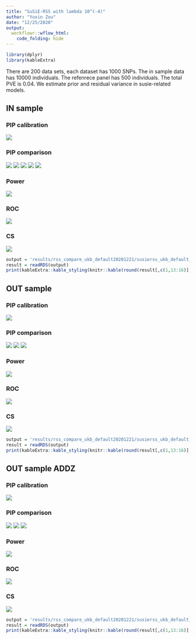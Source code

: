 ```yaml
---
title: "SuSiE-RSS with lambda 10^(-4)"
author: "Yuxin Zou"
date: "12/25/2020"
output:
  workflowr::wflow_html:
    code_folding: hide
---
```


```r
library(dplyr)
library(kableExtra)
```

There are 200 data sets, each dataset has 1000 SNPs. The in sample data has 10000 individuals. The refenrece panel has 500 individuals. The total PVE is 0.04. We estimate prior and residual variance in susie-related models.  

## IN sample

### PIP calibration

![](assets/rss_compare_ukb_default20201221/susierss_ukb_default_pip_calibration/susie_rss_ukb_default_pip_AZFALSE_ldin_sample_lamb1e-04_pipcali.png)

### PIP comparison

![](assets/rss_compare_ukb_default20201221/susierss_ukb_default_pip_comparison/susierss_ukb_default_pip_AZFALSE_ldin_sample_lamb1e-04_rssVSsusie.png)
![](assets/rss_compare_ukb_default20201221/susierss_ukb_default_pip_comparison/susierss_ukb_default_pip_AZFALSE_ldin_sample_lamb1e-04_rssVScaviar.png)
![](assets/rss_compare_ukb_default20201221/susierss_ukb_default_pip_comparison/susierss_ukb_default_pip_AZFALSE_ldin_sample_lamb1e-04_rssVSfinemap.png)
![](assets/rss_compare_ukb_default20201221/susierss_ukb_default_pip_comparison/susierss_ukb_default_pip_AZFALSE_ldin_sample_lamb1e-04_susieVScaviar.png)
![](assets/rss_compare_ukb_default20201221/susierss_ukb_default_pip_comparison/susierss_ukb_default_pip_AZFALSE_ldin_sample_lamb1e-04__susieVSfinemap.png)

### Power

![](assets/rss_compare_ukb_default20201221/susierss_ukb_default_roc/susierss_ukb_default_pip_AZFALSE_ldin_sample_lamb1e-04_roc_all_power_combine.png)

### ROC

![](assets/rss_compare_ukb_default20201221/susierss_ukb_default_roc/susierss_ukb_default_pip_AZFALSE_ldin_sample_lamb1e-04_roc_all_roc_combine.png)

### CS

![](assets/rss_compare_ukb_default20201221/susierss_ukb_default_cs_compare/susierss_ukb_default_pip_AZFALSE_ldin_sample_lamb1e-04_cs_plots.png)

```r
output = 'results/rss_compare_ukb_default20201221/susierss_ukb_default_cs_compare/susierss_ukb_default_pip_AZFALSE_ldin_sample_lamb1e-04_cs.rds'
result = readRDS(output)
print(kableExtra::kable_styling(knitr::kable(round(result[,c(1,13:16)],4))))
```

## OUT sample

### PIP calibration

![](assets/rss_compare_ukb_default20201221/susierss_ukb_default_pip_calibration/susierss_ukb_default_pip_AZFALSE_ldref_sample_lamb1e-04_pipcali.png)

### PIP comparison

![](assets/rss_compare_ukb_default20201221/susierss_ukb_default_pip_comparison/susierss_ukb_default_pip_AZFALSE_ldref_sample_lamb1e-04_rssVSsusie.png)
![](assets/rss_compare_ukb_default20201221/susierss_ukb_default_pip_comparison/susierss_ukb_default_pip_AZFALSE_ldref_sample_lamb1e-04_rssVScaviar.png)
![](assets/rss_compare_ukb_default20201221/susierss_ukb_default_pip_comparison/susierss_ukb_default_pip_AZFALSE_ldref_sample_lamb1e-04_rssVSfinemap.png)

### Power

![](assets/rss_compare_ukb_default20201221/susierss_ukb_default_roc/susierss_ukb_default_pip_AZFALSE_ldref_sample_lamb1e-04_roc_all_power_combine.png)

### ROC

![](assets/rss_compare_ukb_default20201221/susierss_ukb_default_roc/susierss_ukb_default_pip_AZFALSE_ldref_sample_lamb1e-04_roc_all_roc_combine.png)

### CS

![](assets/rss_compare_ukb_default20201221/susierss_ukb_default_pip_AZFALSE_ldref_sample_lamb1e-04_cs_plots.png)

```r
output = 'results/rss_compare_ukb_default20201221/susierss_ukb_default_cs_compare/susierss_ukb_default_pip_AZFALSE_ldref_sample_lamb1e-04_cs.rds'
result = readRDS(output)
print(kableExtra::kable_styling(knitr::kable(round(result[,c(1,13:16)],4))))
```

## OUT sample ADDZ

### PIP calibration

![](assets/rss_compare_ukb_default20201221/susierss_ukb_default_pip_calibration/susierss_ukb_default_pip_AZTRUE_ldref_sample_lamb1e-04_pipcali.png)

### PIP comparison

![](assets/rss_compare_ukb_default20201221/susierss_ukb_default_pip_comparison/susierss_ukb_default_pip_AZTRUE_ldref_sample_lamb1e-04_rssVSsusie.png)
![](assets/rss_compare_ukb_default20201221/susierss_ukb_default_pip_comparison/susierss_ukb_default_pip_AZTRUE_ldref_sample_lamb1e-04_rssVScaviar.png)
![](assets/rss_compare_ukb_default20201221/susierss_ukb_default_pip_comparison/susierss_ukb_default_pip_AZTRUE_ldref_sample_lamb1e-04_rssVSfinemap.png)

### Power

![](assets/rss_compare_ukb_default20201221/susierss_ukb_default_roc/susierss_ukb_default_pip_AZTRUE_ldref_sample_lamb1e-04_roc_all_power_combine.png)

### ROC

![](assets/rss_compare_ukb_default20201221/susierss_ukb_default_roc/susierss_ukb_default_pip_AZTRUE_ldref_sample_lamb1e-04_roc_all_roc_combine.png)

### CS

![](assets/rss_compare_ukb_default20201221/susierss_ukb_default_cs_compare/susierss_ukb_default_pip_AZTRUE_ldref_sample_lamb1e-04_cs_plots.png)

```r
output = 'results/rss_compare_ukb_default20201221/susierss_ukb_default_cs_compare/susierss_ukb_default_pip_AZTRUE_ldref_sample_lamb1e-04_cs.rds'
result = readRDS(output)
print(kableExtra::kable_styling(knitr::kable(round(result[,c(1,13:16)],4))))
```


